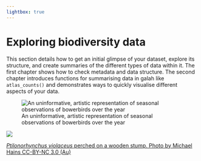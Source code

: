 ```yaml
---
lightbox: true
---
```


# Exploring biodiversity data

This section details how to get an initial glimpse of your dataset, explore its structure, and create summaries of the different types of data within it. The first chapter shows how to check metadata and data structure. The second chapter introduces functions for summarising data in galah like `atlas_counts()` and demonstrates ways to quickly visualise different aspects of your data.

![An uninformative, artistic representation of seasonal observations of bowerbirds over the year](../images/ridgeplot_bowerbirds.png)

::: aside
<img src="https://ala-images.s3.ap-southeast-2.amazonaws.com/store/5/f/3/2/5d2497d2-b153-4260-bdc1-2cd4de4023f5/original" class="rounded"/></img>

::: figure-caption
[*Ptilonorhynchus violaceus* perched on a wooden stump. Photo by Michael Hains CC-BY-NC 3.0 (Au)](https://biocache.ala.org.au/occurrences/ba1e6a70-63ef-4df1-adb2-a2dcda494b5e)
:::
:::
